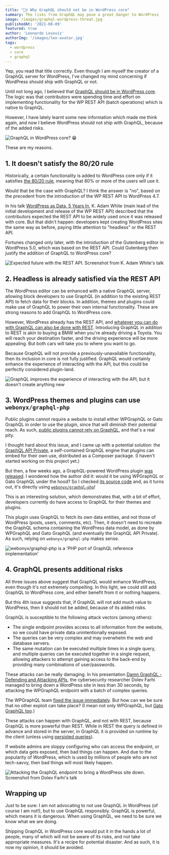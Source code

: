 ```yaml
---
title: "🙅‍♀️ Why GraphQL should not be in WordPress core"
summary: The risks from GraphQL may pose a great danger to WordPress
image: /images/graphql-wordpress-threat.jpg
publishedAt: '2021-08-09'
featured: true
author: 'Leonardo Losoviz'
authorImg: '/images/leo-avatar.jpg'
tags:
  - wordpress
  - core
  - graphql
---
```


Yep, you read that title correctly. Even though I am myself the creator of a GraphQL server for WordPress, I've changed my mind concerning if WordPress should ship with GraphQL or not.

Until not long ago, I believed that [GraphQL should be in WordPress core](/blog/why-wordpress-should-have-a-graphql-api-in-core/). The logic was that contributors were spending time and effort on implementing functionality for the WP REST API (batch operations) which is native to GraphQL.

However, I have lately learnt some new information which made me think again, and now I believe WordPress should not ship with GraphQL, because of the added risks.

![GraphQL in WordPress core? 😁](/images/graphql-wordpress-threat.jpg "GraphQL in WordPress core? 😁")

These are my reasons.

## 1. It doesn't satisfy the 80/20 rule

Historically, a certain functionality is added to WordPress core only if it satisfies [the 80/20 rule](https://wordpress.org/about/philosophy/), meaning that 80% or more of the users will use it.

Would that be the case with GraphQL? I think the answer is "no", based on the precedent from the introduction of the WP REST API to WordPress 4.7.

In his talk [WordPress as Data, 5 Years In](https://youtu.be/OBVg5x8uQ6M), K. Adam White (main lead of the initial development and release of the WP REST API) described that the contributors expected the REST API to be widely used once it was released with core. But that didn't happen: developers kept creating WordPress sites the same way as before, paying little attention to "headless" or the REST API.

Fortunes changed only later, with the introduction of the Gutenberg editor in WordPress 5.0, which was based on the REST API. Could Gutenberg then justify the addition of GraphQL to WordPress core?

![Expected future with the REST API. Screenshot from K. Adam White's talk](/images/society-if-wp-had-a-rest-api-video.png "Expected future with the REST API. Screenshot from K. Adam White's talk")

## 2. Headless is already satisfied via the REST API

The WordPress editor can be enhanced with a native GraphQL server, allowing block developers to use GraphQL (in addition to the existing REST API) to fetch data for their blocks. In addition, themes and plugins could make use of GraphQL to power their own internal functionality. These are strong reasons to add GraphQL to WordPress core.

However, WordPress already has the REST API, and [whatever you can do with GraphQL can also be done with REST](https://stepzen.com/blog/are-rest-and-graphql-different). Introducing GraphQL in addition to REST is akin to buying a BMW when you're already driving a Toyota. You will reach your destination faster, and the driving experience will be more appealing. But both cars will take you to where you want to go.

Because GraphQL will not provide a previously-unavailable functionality, then its inclusion in core is not fully justified. GraphQL would certainly enhance the experience of interacting with the API, but this could be perfectly considered plugin-land.

![GraphQL improves the experience of interacting with the API, but it doesn't create anything new](/images/graphiql.gif "GraphQL improves the experience of interacting with the API, but it doesn't create anything new")

## 3. WordPress themes and plugins can use `webonyx/graphql-php`

Public plugins cannot require a website to install either WPGraphQL or Gato GraphQL in order to use the plugin, since that will diminish their potential reach. As such, [public plugins cannot rely on GraphQL](https://www.smashingmagazine.com/2021/04/making-graphql-work-in-wordpress/#use-graphql-api-if-distributing-blocks-via-a-plugin), and that's a real pity.

I thought hard about this issue, and I came up with a potential solution: the [GraphQL API Private](https://github.com/GatoGraphQL/GatoGraphQL/issues/519), a self-contained GraphQL engine that plugins can embed for their own use, distributed as a Composer package. (I haven't started working on this project yet.)

But then, a few weeks ago, a GraphQL-powered WordPress plugin [was released](https://twitter.com/swashata/status/1418387987511996418). I wondered how the author did it: would it be using WPGraphQL or Gato GraphQL under the hood? So I checked [its source code](https://plugins.trac.wordpress.org/browser/wpeform-lite/trunk/inc/GraphQL/Schema.php?rev=2570462) and, as it turns out, it's directly using [`webonyx/graphql-php`](https://github.com/webonyx/graphql-php)!

This is an interesting solution, which demonstrates that, with a bit of effort, developers currently do have access to GraphQL for their themes and plugins.

This plugin uses GraphQL to fetch its own data entities, and not those of WordPress (posts, users, comments, etc). Then, it doesn't need to recreate the GraphQL schema containing the WordPress data model, as done by WPGraphQL and Gato GraphQL (and eventually the GraphQL API Private). As such, relying on `webonyx/graphql-php` makes sense.

![webonyx/graphql-php is a 'PHP port of GraphQL reference implementation'](/images/webonyx-graphql-php.png "webonyx/graphql-php is a 'PHP port of GraphQL reference implementation'")

## 4. GraphQL presents additional risks

All three issues above suggest that GraphQL would enhance WordPress, even though it's not extremely compelling. In this light, we could still add GraphQL to WordPress core, and either benefit from it or nothing happens.

But this 4th issue suggests that, if GraphQL will not add much value to WordPress, then it should not be added, because of its added risks.

GraphQL is susceptible to the following attack vectors (among others):

- The single endpoint provides access to all information from the website, so we could have private data unintentionally exposed.
- The queries can be very complex and may overwhelm the web and database servers.
- The same mutation can be executed multiple times in a single query, and multiple queries can be executed together in a single request, allowing attackers to attempt gaining access to the back-end by providing many combinations of user/passwords.

These attacks can be really damaging. In his presentation [Damn GraphQL - Defending and Attacking APIs](https://www.youtube.com/watch?v=EVRf708-zq4), the cybersecurity researcher Dolev Farhi managed to bring down a WordPress site in less than 30 seconds, by attacking the WPGraphQL endpoint with a batch of complex queries.

The WPGraphQL team [fixed the issue immediately](https://github.com/wp-graphql/wp-graphql/releases/tag/v1.3.6). But how can we be sure that no other exploit can take place? (I mean not only WPGraphQL, but [Gato GraphQL too](https://github.com/GatoGraphQL/GatoGraphQL/issues/865).)

These attacks can happen with GraphQL, and not with REST, because GraphQL is more powerful than REST. While in REST the query is defined in advance and stored in the server, in GraphQL it is provided on runtime by the client (unless using [persisted queries](/features/persisted-queries)).

If website admins are sloppy configuring who can access the endpoint, or which data gets exposed, then bad things can happen. And due to the popularity of WordPress, which is used by millions of people who are not tech-savvy, then bad things will most likely happen.

![Attacking the GraphQL endpoint to bring a WordPress site down. Screenshot from Dolev Farhi's talk](/images/damn-graphql-video.png "Attacking the GraphQL endpoint to bring a WordPress site down. Screenshot from Dolev Farhi's talk")

## Wrapping up

Just to be sure: I am not advocating to not use GraphQL in WordPress (of course I am not!), but to use GraphQL responsibly. GraphQL is powerful, which means it is dangerous. When using GraphQL, we need to be sure we know what we are doing.

Shipping GraphQL in WordPress core would put it in the hands a lot of people, many of which will not be aware of its risks, and not take appropriate measures. It's a recipe for potential disaster. And as such, it is now my opinion, it should be avoided.
